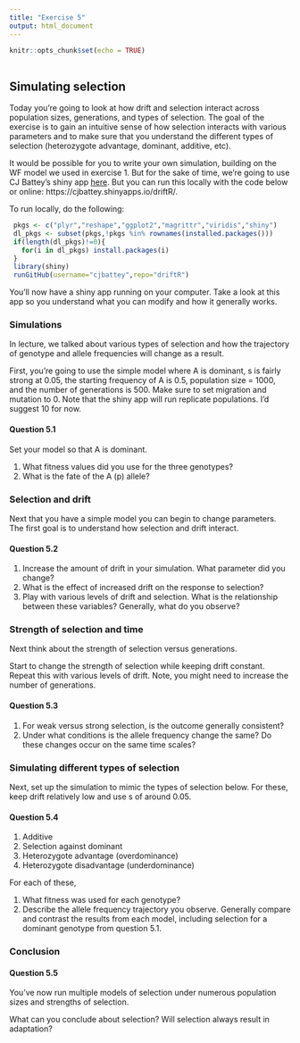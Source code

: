 ```yaml
---
title: "Exercise 5"
output: html_document
---
```


```r
knitr::opts_chunk$set(echo = TRUE)
 
```

## Simulating selection

Today you're going to look at how drift and selection interact across population sizes, generations, and types of selection. The goal of the exercise  is to gain an intuitive sense of how selection interacts with various parameters and to make sure that you understand the different types of selection (heterozygote advantage, dominant, additive, etc). 

It would be possible for you to write your own simulation, building on the WF model we used in exercise 1. But for the sake of time, we're going to use CJ Battey's shiny app  [here](https://github.com/cjbattey/driftR). But you can run this locally with the code below or online:  https://cjbattey.shinyapps.io/driftR/.

To run locally, do the following:

```r

 pkgs <- c("plyr","reshape","ggplot2","magrittr","viridis","shiny")
 dl_pkgs <- subset(pkgs,!pkgs %in% rownames(installed.packages()))
 if(length(dl_pkgs)!=0){
   for(i in dl_pkgs) install.packages(i)
 }
 library(shiny)
 runGitHub(username="cjbattey",repo="driftR")

```

You'll now have a shiny app running on your computer. Take a look at this app so you understand what you can modify and how it generally works.

### Simulations

In lecture, we talked about various types of selection and how the trajectory of genotype and allele frequencies will change as a result.

First, you're going to use the simple model where A is dominant, s is fairly strong at 0.05, the starting frequency of A is 0.5, population size = 1000, and the number of generations is 500. Make sure to set migration and mutation to 0. Note that the shiny app will run replicate populations. I'd suggest 10 for now.

<style>
div.blue { background-color:#FFF3C0; border-radius: 5px; padding: 20px;}
</style>
<div class = "blue">

#### Question 5.1

Set your model so that A is dominant.

1. What fitness values did you use for the three genotypes?
2. What is the fate of the A (p) allele?

</div>

### Selection and drift

Next that you have a simple model you can begin to change parameters. The first goal is to understand how selection and drift interact. 

<style>
div.blue { background-color:#FFF3C0; border-radius: 5px; padding: 20px;}
</style>
<div class = "blue">

#### Question 5.2

1. Increase the amount of drift in your simulation. What parameter did you change?
2. What is the effect of increased drift on the response to selection?
3. Play with various levels of drift and selection. What is the relationship between these variables? Generally, what do you observe?

</div>


### Strength of selection and time

Next think about the strength of selection versus generations. 

Start to change the strength of selection while keeping drift constant. Repeat this with various levels of drift. Note, you might need to increase the number of generations.

<style>
div.blue { background-color:#FFF3C0; border-radius: 5px; padding: 20px;}
</style>
<div class = "blue">

#### Question 5.3

1. For weak versus strong selection, is the outcome generally consistent? 
2. Under what conditions is the allele frequency change the same? Do these changes occur on the same time scales?

</div>

### Simulating different types of selection

Next, set up the simulation to mimic the types of selection below. For these, keep drift relatively low and use s of around 0.05. 

<style>
div.blue { background-color:#FFF3C0; border-radius: 5px; padding: 20px;}
</style>
<div class = "blue">

#### Question 5.4

1. Additive
2. Selection against dominant
3. Heterozygote advantage (overdominance)
4. Heterozygote disadvantage (underdominance)

For each of these, 

1. What fitness was used for each genotype? 
2. Describe the allele frequency trajectory you observe. Generally compare and contrast the results from each model, including selection for a dominant genotype from question 5.1.

</div>

### Conclusion

<style>
div.blue { background-color:#FFF3C0; border-radius: 5px; padding: 20px;}
</style>
<div class = "blue">

#### Question 5.5

You've now run multiple models of selection under numerous population sizes and strengths of selection. 

What can you conclude about selection? Will selection always result in adaptation? 

</div>









